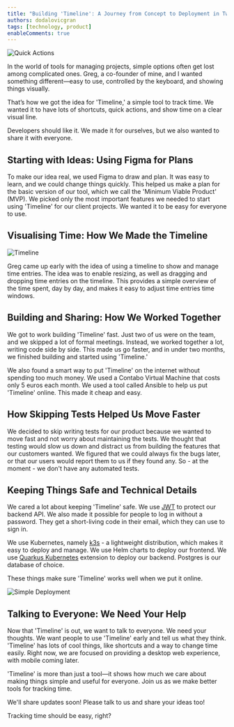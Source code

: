 ```yaml
---
title: "Building 'Timeline': A Journey from Concept to Deployment in Two Months"
authors: dodalovicgran
tags: [technology, product]
enableComments: true
---
```


![Quick Actions](./quick-actions.png)

In the world of tools for managing projects, simple options often get lost among complicated ones. Greg, a co-founder of mine, and I wanted something different—easy to use, controlled by the keyboard,
and showing things visually.

That’s how we got the idea for 'Timeline,' a simple tool to track time. We wanted it to have lots of shortcuts, quick actions, and show time on a clear visual line.

Developers should like it. We made it for ourselves, but we also wanted to share it with everyone.

<!--truncate-->

## Starting with Ideas: Using Figma for Plans

To make our idea real, we used Figma to draw and plan. It was easy to learn, and we could change things quickly. This helped us make a plan for the basic version of our tool, which we call the 'Minimum Viable Product' (MVP). We picked only the most important features we needed to start using 'Timeline' for our client projects. We wanted it to be easy for everyone to use.

## Visualising Time: How We Made the Timeline

![Timeline](./timeline.png)

Greg came up early with the idea of using a timeline to show and manage time entries. The idea was to enable resizing, as well as dragging and dropping time entries on the timeline. This provides a simple
overview of the time spent, day by day, and makes it easy to adjust time entries time windows.

## Building and Sharing: How We Worked Together

We got to work building 'Timeline' fast. Just two of us were on the team, and we skipped a lot of formal meetings. Instead, we worked together a lot, writing code side by side. This made us go faster, and in under two months, we finished building and started using 'Timeline.'

We also found a smart way to put 'Timeline' on the internet without spending too much money. We used a Contabo Virtual Machine that costs only 5 euros each month. We used a tool called Ansible to help us put 'Timeline' online. This made it cheap and easy.

## How Skipping Tests Helped Us Move Faster

We decided to skip writing tests for our product because we wanted to move fast and not worry about maintaining the tests. We thought that testing would slow us down and distract us from building the features
 that our customers wanted. We figured that we could always fix the bugs later, or that our users would report them to us if they found any. So - at the moment - we don't have any automated tests.


## Keeping Things Safe and Technical Details

We cared a lot about keeping 'Timeline' safe. We use <u>[JWT](https://jwt.io/)</u> to protect our backend API. We also made it possible for people to log in without a password. They get a short-living code in their email,
which they can use to sign in.

We use Kubernetes, namely <u>[k3s](https://k3s.io/)</u> - a lightweight distribution, which makes it easy to deploy and manage. We use Helm charts to deploy our frontend. We use <u>[Quarkus Kubernetes](https://quarkus.io/guides/deploying-to-kubernetes)</u> extension
to deploy our backend. Postgres is our database of choice.

These things make sure 'Timeline' works well when we put it online.

![Simple Deployment](./code.png)

## Talking to Everyone: We Need Your Help

Now that 'Timeline' is out, we want to talk to everyone. We need your thoughts. We want people to use 'Timeline' early and tell us what they think. 'Timeline' has lots of cool things, like shortcuts
and a way to change time easily. Right now, we are focused on providing a desktop web experience, with mobile coming later.

'Timeline' is more than just a tool—it shows how much we care about making things simple and useful for everyone. Join us as we make better tools for tracking time.

We'll share updates soon! Please talk to us and share your ideas too!

Tracking time should be easy, right?
